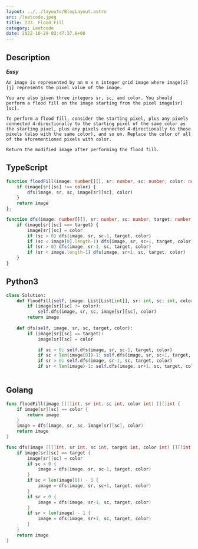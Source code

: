 ```yaml
---
layout: ../../layouts/BlogLayout.astro 
src: /leetcode.jpeg
title: 733. Flood Fill
category: Leetcode 
date: 2022-10-29 03:47:37.6+00 
---
```


## Description
***Easy***
```
An image is represented by an m x n integer grid image where image[i][j] represents the pixel value of the image.

You are also given three integers sr, sc, and color. You should perform a flood fill on the image starting from the pixel image[sr][sc].

To perform a flood fill, consider the starting pixel, plus any pixels connected 4-directionally to the starting pixel of the same color as the starting pixel, plus any pixels connected 4-directionally to those pixels (also with the same color), and so on. Replace the color of all of the aforementioned pixels with color.

Return the modified image after performing the flood fill.
```

## TypeScript
```typescript
function floodFill(image: number[][], sr: number, sc: number, color: number): number[][] {
    if (image[sr][sc] !== color) {
        dfs(image, sr, sc, image[sr][sc], color)
    }
    return image
};

function dfs(image: number[][], sr: number, sc: number, target: number, color: number) {
    if (image[sr][sc] === target) {
        image[sr][sc] = color
        if (sc > 0) dfs(image, sr, sc-1, target, color)
        if (sc < image[0].length-1) dfs(image, sr, sc+1, target, color)
        if (sr > 0) dfs(image, sr-1, sc, target, color)
        if (sr < image.length-1) dfs(image, sr+1, sc, target, color)
    }
}
```

## Python3 
```python
class Solution:
    def floodFill(self, image: List[List[int]], sr: int, sc: int, color: int) -> List[List[int]]:
        if (image[sr][sc] != color):
            self.dfs(image, sr, sc, image[sr][sc], color)
        return image
    
    def dfs(self, image, sr, sc, target, color):
        if (image[sr][sc] == target):
            image[sr][sc] = color

            if sc > 0: self.dfs(image, sr, sc-1, target, color)
            if sc < len(image[0])-1: self.dfs(image, sr, sc+1, target, color)
            if sr > 0: self.dfs(image, sr-1, sc, target, color)
            if sr < len(image)-1: self.dfs(image, sr+1, sc, target, color)
        
```

## Golang
```go
func floodFill(image [][]int, sr int, sc int, color int) [][]int {
	if image[sr][sc] == color {
        return image
    }
    image = dfs(image, sr, sc, image[sr][sc], color)
	return image
}

func dfs(image [][]int, sr int, sc int, target int, color int) [][]int {
    if image[sr][sc] == target {
        image[sr][sc] = color
        if sc > 0 {
            image = dfs(image, sr, sc-1, target, color)
        }
        if sc < len(image[0]) - 1 {
            image = dfs(image, sr, sc+1, target, color)
        }
        if sr > 0 {
            image = dfs(image, sr-1, sc, target, color)
        }
        if sr < len(image) - 1 {
            image = dfs(image, sr+1, sc, target, color)
        }
    }
    return image
}
```
